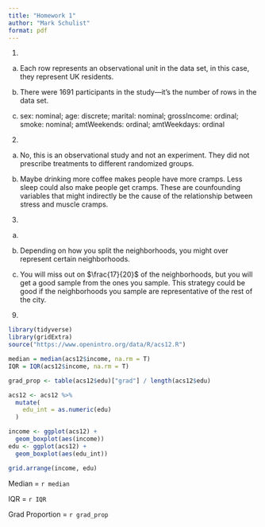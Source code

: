 ```yaml
---
title: "Homework 1"
author: "Mark Schulist"
format: pdf
---
```


1. 

a. Each row represents an observational unit in the data set, in this case, they represent UK residents. 

b. There were $1691$ participants in the study---it's the number of rows in the data set. 

c. sex: nominal; age: discrete; marital: nominal; grossIncome: ordinal; smoke: nominal; amtWeekends: ordinal; amtWeekdays: ordinal

2. 

a. No, this is an observational study and not an experiment. They did not prescribe treatments to different randomized groups. 

b. Maybe drinking more coffee makes people have more cramps. Less sleep could also make people get cramps. These are counfounding variables that might indirectly be the cause of the relationship between stress and muscle cramps. 

3. 

a. 

b. Depending on how you split the neighborhoods, you might over represent certain neighborhoods. 

c. You will miss out on $\frac{17}{20}$ of the neighborhoods, but you will get a good sample from the ones you sample. This strategy could be good if the neighborhoods you sample are representative of the rest of the city. 

9. 

```r
library(tidyverse)
library(gridExtra)
source("https://www.openintro.org/data/R/acs12.R")

median = median(acs12$income, na.rm = T)
IQR = IQR(acs12$income, na.rm = T)

grad_prop <- table(acs12$edu)["grad"] / length(acs12$edu)

acs12 <- acs12 %>% 
  mutate(
    edu_int = as.numeric(edu)
  )

income <- ggplot(acs12) +
  geom_boxplot(aes(income))
edu <- ggplot(acs12) +
  geom_boxplot(aes(edu_int))

grid.arrange(income, edu)

```

Median = `r median`

IQR = `r IQR`

Grad Proportion = `r grad_prop`
